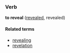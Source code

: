 ===Verb===
'''to reveal''' ([[revealed]], revealed)

====Related terms====
*[[revealing]]
*[[revelation]]